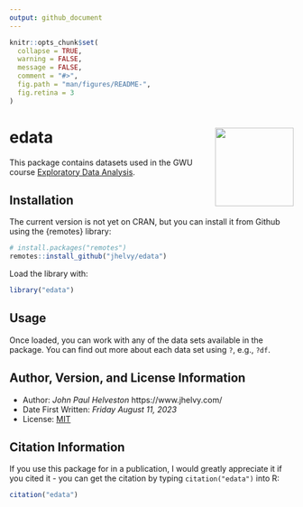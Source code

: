 ```yaml
---
output: github_document
---
```


<!-- README.md is generated from README.Rmd. Please edit that file -->

```r
knitr::opts_chunk$set(
  collapse = TRUE,
  warning = FALSE,
  message = FALSE,
  comment = "#>",
  fig.path = "man/figures/README-",
  fig.retina = 3
)
```

# edata <a href='https://jhelvy.github.io/edata/'><img src='man/figures/logo.png' align="right" style="height:139px;"/></a>

This package contains datasets used in the GWU course [Exploratory Data Analysis](http://eda.seas.gwu.edu/).

## Installation

The current version is not yet on CRAN, but you can install it from
Github using the {remotes} library:

```r
# install.packages("remotes")
remotes::install_github("jhelvy/edata")
```

Load the library with:

```r
library("edata")
```

## Usage

Once loaded, you can work with any of the data sets available in the package. You can find out more about each data set using `?`, e.g., `?df`.

## Author, Version, and License Information

- Author: *John Paul Helveston* https://www.jhelvy.com/
- Date First Written: *Friday August 11, 2023*
- License: [MIT](https://github.com/jhelvy/edata/blob/master/LICENSE.md)

## Citation Information

If you use this package for in a publication, I would greatly appreciate it if you cited it - you can get the citation by typing `citation("edata")` into R:

```r
citation("edata")
```
